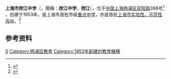 {{Expand|time=2013-10-07}}
{{Infobox School
| name = 上海市控江中学
| other_name = {{lang|en|Shanghai Kong Jiang Senior High School}}
| image = 
| logo = 
| motto = 厚德 明信 博学 审问<br>勤奋 踏实 进取 创新（校风）
| established = 1953年
| type = 公立全日制高中
| language = [[普通话|普通话]]
| religion = 
| affiliation = 
| district = {{CHN}}[[上海市|上海市]][[杨浦区|杨浦区]]
| grades = 3
| founder = 
| president = 
| principal = 姜明彦
| vice_principal = 刘刚
吴群英
顾炜
| secretary = 张皓宇
| faculty = 
| staff = 
| students = 
| area = 60亩（教学楼 16000平方米；办公楼 4500平方米；操场 8700平方米）
| athletics = 篮球、足球、排球、乒乓球、武术
| conference = 
| tree = 雪松
| colors = 
| mascot = 
| magazine = 《控江人报》、《心潮》
| address = 上海市杨浦区双阳路388号<br>{{Coord|31.281599|N|121.528945|E|format=dms|region:CN-31_type:edu|display=inline,title|name=上海市控江中学}}
| website = {{url|http://www.kj.edu.sh.cn/}}
{{url|http://www.shkjzx.cn/}}
| free_label = 办学理念
| free_text = 自主发展（自立、自强、自主、自律）
}}
'''上海市控江中学'''（{{lang-en|Shanghai Kong Jiang Senior High School}}，簡稱：'''控江中学'''、'''控江'''），位于[[中国|中国]][[上海|上海]][[杨浦区|杨浦区]][[双阳路|双阳路]]388号<ref name=联系方式>{{cite web|publisher=控江中学信息公开管理系统|title=学校联系方式|url=http://www.kj.edu.sh.cn/kjxxgk/Article/View.aspx?id=108|accessdate=2013-10-07|language=zh-cn|deadurl=yes|archiveurl=https://web.archive.org/web/20111219021359/http://www.kj.edu.sh.cn/kjxxgk/Article/View.aspx?id=108|archivedate=2011-12-19}}</ref> ，创建于1953年，是上海市首批市级[[重点中学|重点中学]]，亦是首批[[上海市实验性、示范性高中|上海市实验性、示范性高中]]。<ref name=学校简介>{{cite web|publisher=控江中学信息公开管理系统|title=上海市控江中学简介|url=http://www.kj.edu.sh.cn/kjxxgk/Article/View.aspx?id=107|accessdate=2013-10-07|language=zh-cn|deadurl=yes|archiveurl=https://web.archive.org/web/20111219021334/http://www.kj.edu.sh.cn/kjxxgk/Article/View.aspx?id=107|archivedate=2011-12-19}}</ref>

==参考资料==
<references />

{{SH-edu-stub}}
[[Category:上海中等教育|S]]
[[Category:杨浦区教育|Category:杨浦区教育]]
[[Category:1953年創建的教育機構|Category:1953年創建的教育機構]]
{{上海市实验性示范性高中}}